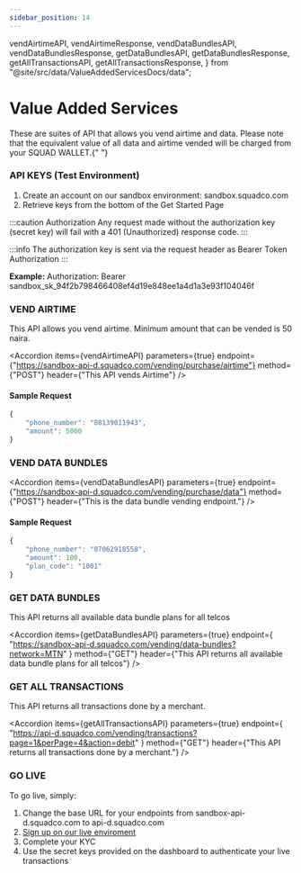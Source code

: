 ```yaml
---
sidebar_position: 14
---
```


  vendAirtimeAPI,
  vendAirtimeResponse,
  vendDataBundlesAPI,
  vendDataBundlesResponse,
  getDataBundlesAPI,
  getDataBundlesResponse,
  getAllTransactionsAPI,
  getAllTransactionsResponse,
} from "@site/src/data/ValueAddedServicesDocs/data";

# Value Added Services

<p className="text-[#8899a8] font-normal text-xl">
  These are suites of API that allows you vend airtime and data. Please note
  that the equivalent value of all data and airtime vended will be charged from
  your SQUAD WALLET.{" "}
</p>

### API KEYS (Test Environment)

1. Create an account on our sandbox environment: sandbox.squadco.com
2. Retrieve keys from the bottom of the Get Started Page

:::caution Authorization
Any request made without the authorization key (secret key) will fail with a 401 (Unauthorized) response code.
:::

:::info
The authorization key is sent via the request header as Bearer Token Authorization
:::

**Example:**
Authorization: Bearer sandbox_sk_94f2b798466408ef4d19e848ee1a4d1a3e93f104046f

### VEND AIRTIME

This API allows you vend airtime. Minimum amount that can be vended is 50 naira.

<Accordion
  items={vendAirtimeAPI}
  parameters={true}
  endpoint={"https://sandbox-api-d.squadco.com/vending/purchase/airtime"}
  method={"POST"}
  header={"This API vends Airtime"}
/>

<AccordionCode items={vendAirtimeResponse} />

#### Sample Request

```js
{
    "phone_number": "08139011943",
    "amount": 5000
}
```

### VEND DATA BUNDLES

<Accordion
  items={vendDataBundlesAPI}
  parameters={true}
  endpoint={"https://sandbox-api-d.squadco.com/vending/purchase/data"}
  method={"POST"}
  header={"This is the data bundle vending endpoint."}
/>

<AccordionCode items={vendDataBundlesResponse} />

#### Sample Request

```js
{
    "phone_number": "07062918558",
    "amount": 100,
    "plan_code": "1001"
}
```

### GET DATA BUNDLES

This API returns all available data bundle plans for all telcos

<Accordion
  items={getDataBundlesAPI}
  parameters={true}
  endpoint={
    "https://sandbox-api-d.squadco.com/vending/data-bundles?network=MTN"
  }
  method={"GET"}
  header={"This API returns all available data bundle plans for all telcos"}
/>

<AccordionCode items={getDataBundlesResponse} />

### GET ALL TRANSACTIONS

This API returns all transactions done by a merchant.

<Accordion
  items={getAllTransactionsAPI}
  parameters={true}
  endpoint={
    "https://api-d.squadco.com/vending/transactions?page=1&perPage=4&action=debit"
  }
  method={"GET"}
  header={"This API returns all transactions done by a merchant."}
/>

<AccordionCode items={getAllTransactionsResponse} />

### GO LIVE

To go live, simply:

1. Change the base URL for your endpoints from sandbox-api-d.squadco.com to
   api-d.squadco.com
2. [Sign up on our live enviroment](http://dashboard.squadco.com/)
3. Complete your KYC
4. Use the secret keys provided on the dashboard to authenticate your live transactions
